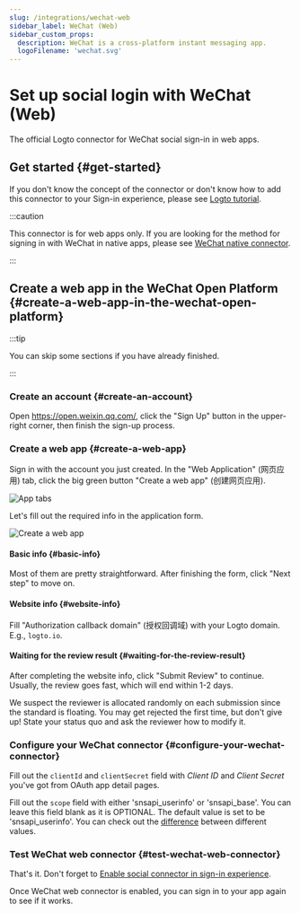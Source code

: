 ```yaml
---
slug: /integrations/wechat-web
sidebar_label: WeChat (Web)
sidebar_custom_props:
  description: WeChat is a cross-platform instant messaging app.
  logoFilename: 'wechat.svg'
---
```



# Set up social login with WeChat (Web)

The official Logto connector for WeChat social sign-in in web apps.

<GuideTip />

## Get started \{#get-started}

If you don't know the concept of the connector or don't know how to add this connector to your Sign-in experience, please see [Logto tutorial](/connectors/social-connectors).

:::caution

This connector is for web apps only. If you are looking for the method for signing in with WeChat in native apps, please see [WeChat native connector](/integrations/wechat-native).

:::

## Create a web app in the WeChat Open Platform \{#create-a-web-app-in-the-wechat-open-platform}

:::tip

You can skip some sections if you have already finished.

:::

### Create an account \{#create-an-account}

Open https://open.weixin.qq.com/, click the "Sign Up" button in the upper-right corner, then finish the sign-up process.

### Create a web app \{#create-a-web-app}

Sign in with the account you just created. In the "Web Application" (网页应用) tab, click the big green button "Create a web app" (创建网页应用).

![App tabs](./assets/app-tabs.png)

Let's fill out the required info in the application form.

![Create a web app](./assets/create-web-app.png)

#### Basic info \{#basic-info}

Most of them are pretty straightforward. After finishing the form, click "Next step" to move on.

#### Website info \{#website-info}

Fill "Authorization callback domain" (授权回调域) with your Logto domain. E.g., `logto.io`.

#### Waiting for the review result \{#waiting-for-the-review-result}

After completing the website info, click "Submit Review" to continue. Usually, the review goes fast, which will end within 1-2 days.

We suspect the reviewer is allocated randomly on each submission since the standard is floating. You may get rejected the first time, but don't give up! State your status quo and ask the reviewer how to modify it.

### Configure your WeChat connector \{#configure-your-wechat-connector}

Fill out the `clientId` and `clientSecret` field with _Client ID_ and _Client Secret_ you've got from OAuth app detail pages.

Fill out the `scope` field with either 'snsapi_userinfo' or 'snsapi_base'. You can leave this field blank as it is OPTIONAL. The default value is set to be 'snsapi_userinfo'. You can check out the [difference](https://developers.weixin.qq.com/doc/offiaccount/OA_Web_Apps/Wechat_webpage_authorization.html) between different values.

### Test WeChat web connector \{#test-wechat-web-connector}

That's it. Don't forget to [Enable social connector in sign-in experience](/connectors/social-connectors/#enable-social-sign-in).

Once WeChat web connector is enabled, you can sign in to your app again to see if it works.
